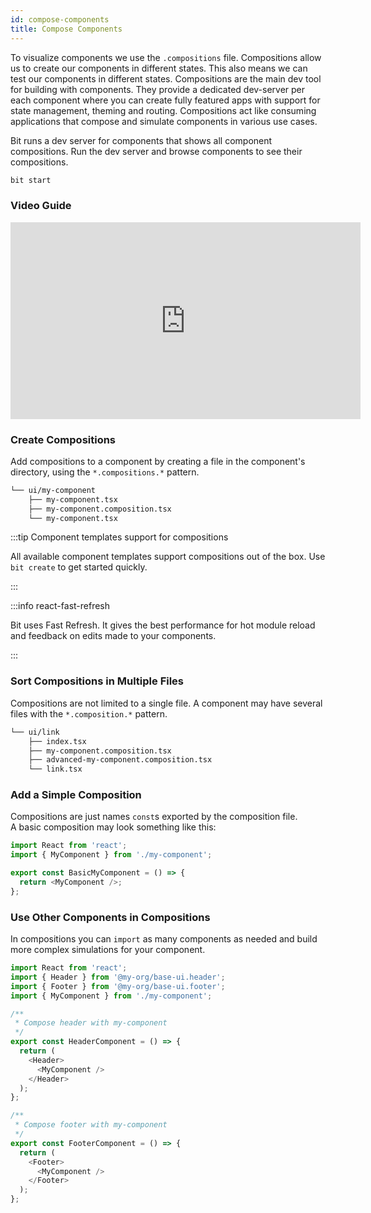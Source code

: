 ```yaml
---
id: compose-components
title: Compose Components
---
```


To visualize components we use the `.compositions` file. Compositions allow us to create our components in different states. This also means we can test our components in different states. Compositions are the main dev tool for building with components. They provide a dedicated dev-server per each component where you can create fully featured apps with support for state management, theming and routing. Compositions act like consuming applications that compose and simulate components in various use cases.

Bit runs a dev server for components that shows all component compositions. Run the dev server and browse components to see their compositions.

```sh
bit start
```

### Video Guide

<iframe
  width="560"
  height="315"
  src="https://www.youtube.com/embed/so8CcUzTrn4?rel=0"
  title="How to Render your Component"
  frameborder="0"
  allow="accelerometer; autoplay; clipboard-write; encrypted-media; gyroscope; picture-in-picture"
  allowfullscreen
></iframe>

### Create Compositions

Add compositions to a component by creating a file in the component's directory, using the `*.compositions.*` pattern.

```bash {3}
└── ui/my-component
    ├── my-component.tsx
    ├── my-component.composition.tsx
    └── my-component.tsx
```

:::tip Component templates support for compositions

All available component templates support compositions out of the box. Use `bit create` to get started quickly.

:::

:::info react-fast-refresh

Bit uses Fast Refresh. It gives the best performance for hot module reload and feedback on edits made to your components.

:::

### Sort Compositions in Multiple Files

Compositions are not limited to a single file. A component may have several files with the `*.composition.*` pattern.

```bash {3}
└── ui/link
    ├── index.tsx
    ├── my-component.composition.tsx
    ├── advanced-my-component.composition.tsx
    └── link.tsx
```

### Add a Simple Composition

Compositions are just names `const`s exported by the composition file.  
A basic composition may look something like this:

```js title="my-component.composition.tsx"
import React from 'react';
import { MyComponent } from './my-component';

export const BasicMyComponent = () => {
  return <MyComponent />;
};
```

### Use Other Components in Compositions

In compositions you can `import` as many components as needed and build more complex simulations for your component.

```js {2,3} title="my-component.composition.tsx"
import React from 'react';
import { Header } from '@my-org/base-ui.header';
import { Footer } from '@my-org/base-ui.footer';
import { MyComponent } from './my-component';

/**
 * Compose header with my-component
 */
export const HeaderComponent = () => {
  return (
    <Header>
      <MyComponent />
    </Header>
  );
};

/**
 * Compose footer with my-component
 */
export const FooterComponent = () => {
  return (
    <Footer>
      <MyComponent />
    </Footer>
  );
};
```
